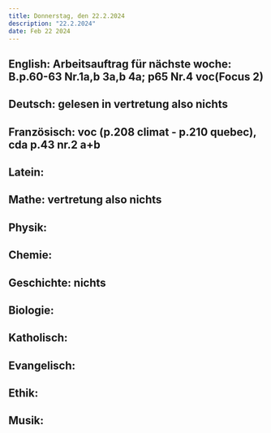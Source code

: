 ```yaml
---
title: Donnerstag, den 22.2.2024
description: "22.2.2024"
date: Feb 22 2024
---
```


## English: Arbeitsauftrag für nächste woche: B.p.60-63 Nr.1a,b 3a,b 4a; p65 Nr.4 voc(Focus 2)
## Deutsch: gelesen in vertretung also nichts
## Französisch: voc (p.208 climat - p.210 quebec), cda p.43 nr.2 a+b
## Latein: 
## Mathe: vertretung also nichts
## Physik: 
## Chemie: 
## Geschichte: nichts
## Biologie: 
## Katholisch: 
## Evangelisch: 
## Ethik: 
## Musik: 